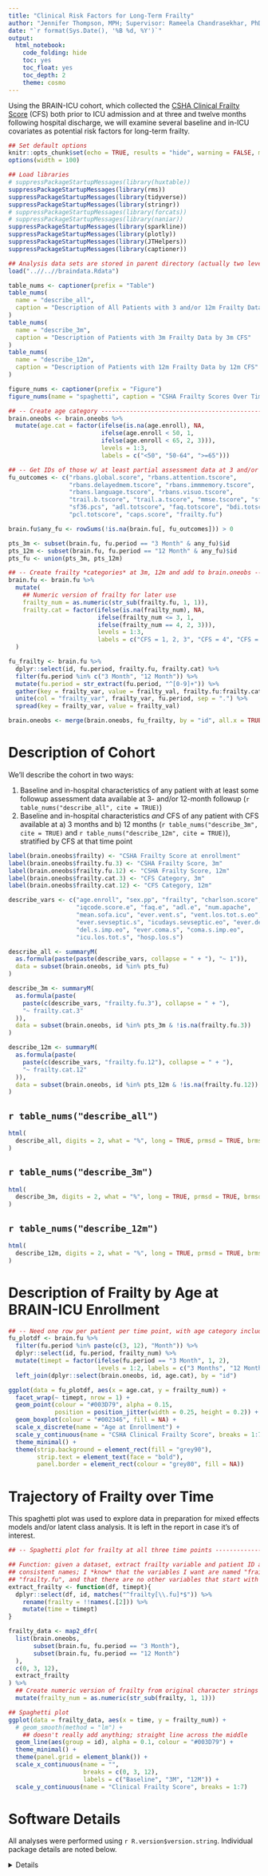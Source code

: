 ```yaml
---
title: "Clinical Risk Factors for Long-Term Frailty"
author: "Jennifer Thompson, MPH; Supervisor: Rameela Chandrasekhar, PhD"
date: "`r format(Sys.Date(), '%B %d, %Y')`"
output:
  html_notebook:
    code_folding: hide
    toc: yes
    toc_float: yes
    toc_depth: 2
    theme: cosmo
---
```


Using the BRAIN-ICU cohort, which collected the [CSHA Clinical Frailty Score](https://www.ncbi.nlm.nih.gov/pmc/articles/PMC1188185/) (CFS) both prior to ICU admission and at three and twelve months following hospital discharge, we will examine several baseline and in-ICU covariates as potential risk factors for long-term frailty.

```r
## Set default options
knitr::opts_chunk$set(echo = TRUE, results = "hide", warning = FALSE, message = FALSE)
options(width = 100)

## Load libraries
# suppressPackageStartupMessages(library(huxtable))
suppressPackageStartupMessages(library(rms))
suppressPackageStartupMessages(library(tidyverse))
suppressPackageStartupMessages(library(stringr))
# suppressPackageStartupMessages(library(forcats))
# suppressPackageStartupMessages(library(naniar))
suppressPackageStartupMessages(library(sparkline))
suppressPackageStartupMessages(library(plotly))
suppressPackageStartupMessages(library(JTHelpers))
suppressPackageStartupMessages(library(captioner))

## Analysis data sets are stored in parent directory (actually two levels above)
load("..//..//braindata.Rdata")

```

```r
table_nums <- captioner(prefix = "Table")
table_nums(
  name = "describe_all",
  caption = "Description of All Patients with 3 and/or 12m Frailty Data"
)
table_nums(
  name = "describe_3m",
  caption = "Description of Patients with 3m Frailty Data by 3m CFS"
)
table_nums(
  name = "describe_12m",
  caption = "Description of Patients with 12m Frailty Data by 12m CFS"
)

figure_nums <- captioner(prefix = "Figure")
figure_nums(name = "spaghetti", caption = "CSHA Frailty Scores Over Time")

```

```r
## -- Create age category ------------------------------------------------------
brain.oneobs <- brain.oneobs %>%
  mutate(age.cat = factor(ifelse(is.na(age.enroll), NA,
                          ifelse(age.enroll < 50, 1,
                          ifelse(age.enroll < 65, 2, 3))),
                          levels = 1:3,
                          labels = c("<50", "50-64", ">=65")))

## -- Get IDs of those w/ at least partial assessment data at 3 and/or 12m -----
fu_outcomes <- c("rbans.global.score", "rbans.attention.tscore",
                 "rbans.delayedmem.tscore", "rbans.immmemory.tscore",
                 "rbans.language.tscore", "rbans.visuo.tscore",
                 "trail.b.tscore", "trail.a.tscore", "mmse.tscore", "sf36.mcs",
                 "sf36.pcs", "adl.totscore", "faq.totscore", "bdi.totscore",
                 "pcl.totscore", "caps.score", "frailty.fu")

brain.fu$any_fu <- rowSums(!is.na(brain.fu[, fu_outcomes])) > 0

pts_3m <- subset(brain.fu, fu.period == "3 Month" & any_fu)$id
pts_12m <- subset(brain.fu, fu.period == "12 Month" & any_fu)$id
pts_fu <- union(pts_3m, pts_12m)

## -- Create frailty *categories* at 3m, 12m and add to brain.oneobs -----------
brain.fu <- brain.fu %>%
  mutate(
    ## Numeric version of frailty for later use
    frailty_num = as.numeric(str_sub(frailty.fu, 1, 1)),
    frailty.cat = factor(ifelse(is.na(frailty_num), NA,
                         ifelse(frailty_num <= 3, 1,
                         ifelse(frailty_num == 4, 2, 3))),
                         levels = 1:3,
                         labels = c("CFS = 1, 2, 3", "CFS = 4", "CFS = 5, 6, 7"))
  )

fu_frailty <- brain.fu %>%
  dplyr::select(id, fu.period, frailty.fu, frailty.cat) %>%
  filter(fu.period %in% c("3 Month", "12 Month")) %>%
  mutate(fu.period = str_extract(fu.period, "^[0-9]+")) %>%
  gather(key = frailty_var, value = frailty_val, frailty.fu:frailty.cat) %>%
  unite(col = "frailty_var", frailty_var, fu.period, sep = ".") %>%
  spread(key = frailty_var, value = frailty_val)

brain.oneobs <- merge(brain.oneobs, fu_frailty, by = "id", all.x = TRUE)

```

# Description of Cohort

We'll describe the cohort in two ways:

1. Baseline and in-hospital characteristics of any patient with at least some followup assessment data available at 3- and/or 12-month followup (`r table_nums("describe_all", cite = TRUE)`)
1. Baseline and in-hospital characteristics *and* CFS of any patient with CFS available at a) 3 months and b) 12 months (`r table_nums("describe_3m", cite = TRUE)` and `r table_nums("describe_12m", cite = TRUE)`), stratified by CFS at that time point

```r
label(brain.oneobs$frailty) <- "CSHA Frailty Score at enrollment"
label(brain.oneobs$frailty.fu.3) <- "CSHA Frailty Score, 3m"
label(brain.oneobs$frailty.fu.12) <- "CSHA Frailty Score, 12m"
label(brain.oneobs$frailty.cat.3) <- "CFS Category, 3m"
label(brain.oneobs$frailty.cat.12) <- "CFS Category, 12m"

describe_vars <- c("age.enroll", "sex.pp", "frailty", "charlson.score",
                   "iqcode.score.e", "faq.e", "adl.e", "num.apache",
                   "mean.sofa.icu", "ever.vent.s", "vent.los.tot.s.eo",
                   "ever.sevseptic.s", "icudays.sevseptic.eo", "ever.del.s",
                   "del.s.imp.eo", "ever.coma.s", "coma.s.imp.eo",
                   "icu.los.tot.s", "hosp.los.s")

describe_all <- summaryM(
  as.formula(paste(paste(describe_vars, collapse = " + "), "~ 1")),
  data = subset(brain.oneobs, id %in% pts_fu)
)

describe_3m <- summaryM(
  as.formula(paste(
    paste(c(describe_vars, "frailty.fu.3"), collapse = " + "),
    "~ frailty.cat.3"
  )),
  data = subset(brain.oneobs, id %in% pts_3m & !is.na(frailty.fu.3))
)

describe_12m <- summaryM(
  as.formula(paste(
    paste(c(describe_vars, "frailty.fu.12"), collapse = " + "),
    "~ frailty.cat.12"
  )),
  data = subset(brain.oneobs, id %in% pts_12m & !is.na(frailty.fu.12))
)

```

## `r table_nums("describe_all")`

```r
html(
  describe_all, digits = 2, what = "%", long = TRUE, prmsd = TRUE, brmsd = TRUE
)

```

## `r table_nums("describe_3m")`

```r
html(
  describe_3m, digits = 2, what = "%", long = TRUE, prmsd = TRUE, brmsd = TRUE
)

```

## `r table_nums("describe_12m")`

```r
html(
  describe_12m, digits = 2, what = "%", long = TRUE, prmsd = TRUE, brmsd = TRUE
)

```

# Description of Frailty by Age at BRAIN-ICU Enrollment

```r
## -- Need one row per patient per time point, with age category included ------
fu_plotdf <- brain.fu %>%
  filter(fu.period %in% paste(c(3, 12), "Month")) %>%
  dplyr::select(id, fu.period, frailty_num) %>%
  mutate(timept = factor(ifelse(fu.period == "3 Month", 1, 2),
                         levels = 1:2, labels = c("3 Months", "12 Months"))) %>%
  left_join(dplyr::select(brain.oneobs, id, age.cat), by = "id")

ggplot(data = fu_plotdf, aes(x = age.cat, y = frailty_num)) +
  facet_wrap(~ timept, nrow = 1) +
  geom_point(colour = "#003D79", alpha = 0.15,
             position = position_jitter(width = 0.25, height = 0.2)) +
  geom_boxplot(colour = "#002346", fill = NA) +
  scale_x_discrete(name = "Age at Enrollment") +
  scale_y_continuous(name = "CSHA Clinical Frailty Score", breaks = 1:7) +
  theme_minimal() +
  theme(strip.background = element_rect(fill = "grey90"),
        strip.text = element_text(face = "bold"),
        panel.border = element_rect(colour = "grey80", fill = NA))

```

# Trajectory of Frailty over Time

This spaghetti plot was used to explore data in preparation for mixed effects models and/or latent class analysis. It is left in the report in case it's of interest.

```r
## -- Spaghetti plot for frailty at all three time points ----------------------

## Function: given a dataset, extract frailty variable and patient ID and give
## consistent names; I *know* that the variables I want are named "frailty" and
## "frailty.fu", and that there are no other variables that start with "frailty"
extract_frailty <- function(df, timept){
  dplyr::select(df, id, matches("^frailty[\\.fu]*$")) %>%
    rename(frailty = !!names(.[2])) %>%
    mutate(time = timept)
}

frailty_data <- map2_dfr(
  list(brain.oneobs,
       subset(brain.fu, fu.period == "3 Month"),
       subset(brain.fu, fu.period == "12 Month")
  ),
  c(0, 3, 12),
  extract_frailty
) %>%
  ## Create numeric version of frailty from original character strings
  mutate(frailty_num = as.numeric(str_sub(frailty, 1, 1)))

## Spaghetti plot
ggplot(data = frailty_data, aes(x = time, y = frailty_num)) +
  # geom_smooth(method = "lm") +
    ## doesn't really add anything; straight line across the middle
  geom_line(aes(group = id), alpha = 0.1, colour = "#003D79") +
  theme_minimal() +
  theme(panel.grid = element_blank()) +
  scale_x_continuous(name = "",
                     breaks = c(0, 3, 12),
                     labels = c("Baseline", "3M", "12M")) +
  scale_y_continuous(name = "Clinical Frailty Score", breaks = 1:7)

```

# Software Details

All analyses were performed using `r R.version$version.string`. Individual package details are noted below.

<details>
```r
devtools::session_info()

```

</details>